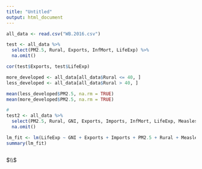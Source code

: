 ---
title: "Untitled"
output: html_document
---

```{r correlation}

all_data <- read.csv("WB.2016.csv")

test <- all_data %>%
  select(PM2.5, Rural, Exports, InfMort, LifeExp) %>%
  na.omit()

cor(test$Exports, test$LifeExp)

```

```{r hypo test w 2 means}

more_developed <- all_data[all_data$Rural <= 40, ]
less_developed <- all_data[all_data$Rural > 40, ]

mean(less_developed$PM2.5, na.rm = TRUE)
mean(more_developed$PM2.5, na.rm = TRUE)

```

```{r linear models}

# 
test2 <- all_data %>%
  select(PM2.5, Rural, GNI, Exports, Imports, InfMort, LifeExp, Measles) %>%
  na.omit()

lm_fit <- lm(LifeExp ~ GNI + Exports + Imports + PM2.5 + Rural + Measles, test2)
summary(lm_fit)



```

$\\$
